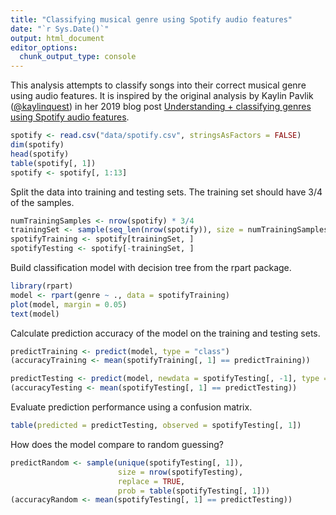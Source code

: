 ```yaml
---
title: "Classifying musical genre using Spotify audio features"
date: "`r Sys.Date()`"
output: html_document
editor_options:
  chunk_output_type: console
---
```


This analysis attempts to classify songs into their correct musical genre using
audio features. It is inspired by the original analysis by Kaylin Pavlik
([\@kaylinquest][kaylinquest]) in her 2019 blog post [Understanding +
classifying genres using Spotify audio features][blog-post].

[kaylinquest]: https://twitter.com/kaylinquest
[blog-post]: https://www.kaylinpavlik.com/classifying-songs-genres/

```r
spotify <- read.csv("data/spotify.csv", stringsAsFactors = FALSE)
dim(spotify)
head(spotify)
table(spotify[, 1])
spotify <- spotify[, 1:13]
```

Split the data into training and testing sets. The training set should have 3/4
of the samples.

```r
numTrainingSamples <- nrow(spotify) * 3/4
trainingSet <- sample(seq_len(nrow(spotify)), size = numTrainingSamples)
spotifyTraining <- spotify[trainingSet, ]
spotifyTesting <- spotify[-trainingSet, ]
```

Build classification model with decision tree from the rpart package.

```r
library(rpart)
model <- rpart(genre ~ ., data = spotifyTraining)
plot(model, margin = 0.05)
text(model)
```

Calculate prediction accuracy of the model on the training and testing sets.

```r
predictTraining <- predict(model, type = "class")
(accuracyTraining <- mean(spotifyTraining[, 1] == predictTraining))

predictTesting <- predict(model, newdata = spotifyTesting[, -1], type = "class")
(accuracyTesting <- mean(spotifyTesting[, 1] == predictTesting))
```

Evaluate prediction performance using a confusion matrix.

```r
table(predicted = predictTesting, observed = spotifyTesting[, 1])
```

How does the model compare to random guessing?

```r
predictRandom <- sample(unique(spotifyTesting[, 1]),
                        size = nrow(spotifyTesting),
                        replace = TRUE,
                        prob = table(spotifyTesting[, 1]))
(accuracyRandom <- mean(spotifyTesting[, 1] == predictTesting))
```
